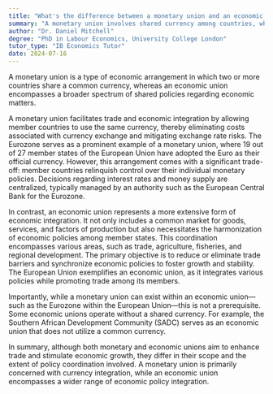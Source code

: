 ```yaml
---
title: "What's the difference between a monetary union and an economic union?"
summary: "A monetary union involves shared currency among countries, while an economic union includes shared policies on economic issues."
author: "Dr. Daniel Mitchell"
degree: "PhD in Labour Economics, University College London"
tutor_type: "IB Economics Tutor"
date: 2024-07-16
---
```


A monetary union is a type of economic arrangement in which two or more countries share a common currency, whereas an economic union encompasses a broader spectrum of shared policies regarding economic matters.

A monetary union facilitates trade and economic integration by allowing member countries to use the same currency, thereby eliminating costs associated with currency exchange and mitigating exchange rate risks. The Eurozone serves as a prominent example of a monetary union, where $19$ out of $27$ member states of the European Union have adopted the Euro as their official currency. However, this arrangement comes with a significant trade-off: member countries relinquish control over their individual monetary policies. Decisions regarding interest rates and money supply are centralized, typically managed by an authority such as the European Central Bank for the Eurozone.

In contrast, an economic union represents a more extensive form of economic integration. It not only includes a common market for goods, services, and factors of production but also necessitates the harmonization of economic policies among member states. This coordination encompasses various areas, such as trade, agriculture, fisheries, and regional development. The primary objective is to reduce or eliminate trade barriers and synchronize economic policies to foster growth and stability. The European Union exemplifies an economic union, as it integrates various policies while promoting trade among its members.

Importantly, while a monetary union can exist within an economic union—such as the Eurozone within the European Union—this is not a prerequisite. Some economic unions operate without a shared currency. For example, the Southern African Development Community (SADC) serves as an economic union that does not utilize a common currency.

In summary, although both monetary and economic unions aim to enhance trade and stimulate economic growth, they differ in their scope and the extent of policy coordination involved. A monetary union is primarily concerned with currency integration, while an economic union encompasses a wider range of economic policy integration.
    